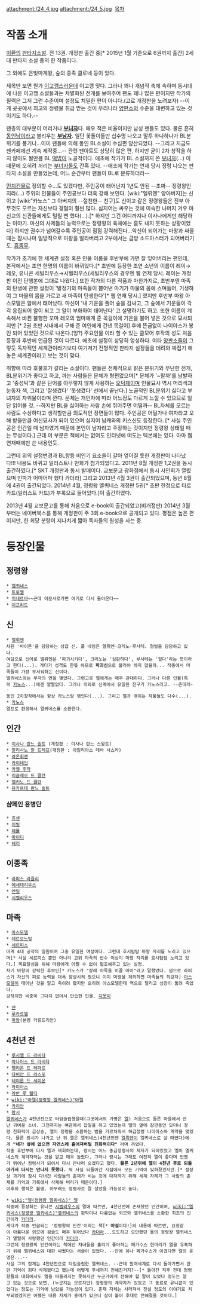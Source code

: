 attachment:/24_4.jpg attachment:/24_5.jpg
﻿ 
[[목차]]
= 작품 소개 =
[[이환]]의 [[판타지소설]]. 전 13권. 개정판 출간 중[* 2015년 1월 기준으로 6권까지 출간] 2세대 판타지 소설 중의 한 작품이다.
 
그 외에도 은빛마계왕, 숲의 종족 클로네 등이 있다.

제목만 보면 뭔가 [[이고깽]]스러운데 이고깽 맞다. 그러나 꽤나 개념작 축에 속하며 동시대에 나온 이고깽 소설들과는 차별화된 전개를 보여주어 팬도 꽤나 많은 편이지만 작가의 필력은 그저 그런 수준이며 설정도 치밀한 편이 아니다.(고로 개정판을 노려보자) --이게 곳곳에서 최고의 정령물 취급 받는 것이 우리나라 [[양판소]]의 수준을 대변하고 있는 것이기도 하다.--

팬층의 대부분이 어리거나 '''[[부녀자]]'''다. 매우 적은 비율이지만 남성 팬들도 있다. 물론 흔히 [[동인남]]이라고 불리우는 '''[[부남자]].''' 일단 꽃돌이들만 십수명 나오고 말투 하나하나가 BL분위기를 풍기니...이미 팬들에 의해 동인 BL소설이 수십편 양산되었다. --그리고 지금도 팬카페에선 계속 제작중...-- 관련 팬아트도 상당히 많은 편. 하지만 굳이 2차 창작을 하지 않아도 될만큼 BL [[떡밥]]이 노골적이다. 애초에 작가가 BL 소설까지 쓴 [[부녀자]](...) 이 때문에 오히려 꺼리는 [[부녀자]]들도 간혹 있다. --애초에 작가는 연재 당시 정령 나오는 판타지 소설을 만들었는데, 어느 순간부터 팬들이 BL로 분류하더라--

[[먼치킨]]물로 정의할 수...도 있겠다만, 주인공이 태어난지 1년도 안된 --초짜-- 정령왕인지라(...) 주위의 인물들이 주인공보다 더욱 강해 보인다. [wiki:"엘뤼엔" 양아버지]는 신이고 [wiki:"카노스" 그 아버지의 --절친한-- 친구]도 신이고 같은 정령왕들은 전부 아무것도 모르는 자신보다 경혐이 훨씬 많다. 심지어는 싸우는 것에 미숙한 나머지 겨우 마신교의 신관들에게도 털릴 뻔 했다(...).[* 하지만 그건 어디까지나 이사나에게만 해당하는 이야기. 마신의 사제들의 능력으로는 정령왕의 육체에는 흠도 내지 못하는 상황이었다] 하지만 권수가 넘어갈수록 주인공이 점점 강력해진다...악신이 되어가는 마왕과 싸울 때는 잠시나마 일방적으로 마왕을 발라버리고 2부에서는 금방 소드마스터가 되어버리기도. [[흠좀무]].

작가가 초기에 한 세계관 설정 혹은 인물 이름을 후반부에 가면 잘 잊어버리는 편인데, 본작에서는 조연 한명의 이름이 바뀌었다.[* 초반에 등장한 조연 소년의 이름이 레이→레오, 유니콘 세빌리우스→시벨리우스(세빌리우스의 경우엔 웹 연제 당시. 레이는 개정판 이전 단행본에 그대로 나왔다.] 또한 작가의 다른 작품과 마찬가지로, 초반부엔 마족의 탄생에 관한 설정이 '발정기의 마족들이 뿜어낸 마기가 마물의 몸에 스며들어, 기생하여 그 마물의 몸을 가르고 새 마족이 탄생한다'[* 웹 연재 당시.] 였지만 후반부 마왕 아스모델은 알에서 태어났다. 마신이 '내 기운을 풀어 숲을 감싸고, 그 숲에서 기운들이 각각 응집되어 알이 되고 그 알이 부화하여 태어난다' 고 설명하기도 하고. 또한 이름이 계속해서 바뀐 불행한 꼬마 레오의 엄마에게 준 목걸이에 기운을 불어 넣은 것으로 묘사되지만 [* 2권 초반 시내에서 구해 준 여인에게 건낸 목걸이] 후에 뜬금없이 나이아스가 봉인 되어 있었던 것으로 나온다.(잉?) 주요인물 이라 할 수 있는 클모어 후작의 성도 처음 등장과 후반에 언급된 것이 다르다. 애초에 설정이 상당히 엉성하다. 여타 [[양판소]]들이 그렇듯 독자적인 세계관이라기보다 여기저기 전형적인 판타지 설정들을 데려와 짜집기 해놓은 세계관이라고 보는 것이 맞다.

취향에 따라 호불호가 갈리는 소설이다. 팬들은 전체적으로 밝은 분위기와 무난한 전개, BL분위기가 좋다고 하고, 까는 사람들은 문체가 형편없으며[* 문체가 '~랄까'를 남발하고 '중성틱'과 같은 단어를 아무렇지 않게 사용하는 [[오덕체]]이며 인물묘사 역시 머리색과 눈동자 색, 그리고 '잘생겼다' '못생겼다' 선에서 끝난다.] 노골적인 BL분위기 싫다고 부녀자의 자위물이라며 깐다. 문체는 개인차에 따라 어느정도 다르게 느낄 수 있으므로 일단 읽어볼 것. --하지만 BL을 싫어하는 사람 손에 쥐어주면 어떨까-- BL자체를 모르는 사람도 수상하다고 생각할만큼 의도적인 장면들이 많다. 주인공은 어딜가나 여자라고 오해 받을만큼 여신묘사가 되어 있으며 심지어 남캐와의 키스신도 등장한다. [* 사실 주인공은 인간일 때 남자였기 때문에 본인이 남자라고 주장하는 것이지만 정령왕 상태일 때는 무성이다.] 근데 이 부분은 책에서는 없어도 인터넷에 떠도는 텍본에는 있다. 아마 웹 연재때에만 쓴 내용인듯.


그런데 위의 설정변경과 BL향등 비인기 요소들이 갈아 엎어질 듯한 개정판이 나타났다!!! 내용도 바뀌고 일러스트나 만화가 첨가되었다고.
2011년 8월 개정판 1,2권을 동시 출간하였다.[* SKT 개정판과 동시 발매이다. 교보문고 광화점에서 동시 사인회가 열렸으며 인파가 어마어마 했다 카더라] 그리고 2013년 4월 3권이 출간되었으며, 동년 8월에 4권이 출간되었다.
2014년 4월, 정령왕 엘퀴네스 개정판 5권[* 초판 한정으로 타로카드(일러스트 카드)가 부록으로 들어있다.]이 출간하였다.

2013년 4월 교보문고를 통해 처음으로 e-book이 출간되었고(비개정판) 2014년 3월부터는 네이버북스를 통해 개정판이 주 3회 e-book으로 공개되고 있다. 평점은 높은 편이지만, 한 회당 분량이 지나치게 짧아 독자들의 원성을 사는 중. 

= 등장인물 =
== 정령왕 ==
 * [[엘퀴네스]]
 * [[트로웰]]
 * [[미네르바]]~~근데 이문서로가면 여기로 다시 돌아온다~~
 * [[이프리트]]

== 신 ==
 * [[엘뤼엔]]
 차원 '바이톤'을 담당하는 상급 신. 풀 네임은 엘뤼엔·크리노·루사테. 형벌을 담당하고 있다.
 여담으로 신어로 엘뤼엔은 '파괴시키다', 크리노는 '심판하다', 루사테는 '헐다'라는 뜻이라고 한다(...). 게다가 성격도 한몫 하므로 '''파괴신'''으로 불러야 하지 않을까... 작중에서 마족들이 가장 무서워하는 신이다.
 엘퀴네스와는 부자의 연을 맺었다. 그런고로 엘에게는 매우 관대하다. 그러나 다른 인물(특히 [[카노스]]...)에겐 얄짤없다. 그러나 의외로 신계에서 유일한 친구가 카노스라고. --츤데레--
 동인 2차창작에서는 항상 카노스랑 엮인다(...). 그리고 엘과 엮이는 작품들도 다수(...).
 * [[카노스]]
 엘프로 환생해서 엘퀴네스를 소환한다.

== 인간 ==
 * [[이사나 란느 솔트]] (개정판 : 이사나 란느 스왈트)
 * [[알리사노 알 드레프]](개정판 : 아일리아스 데바 사스라)
 * [[라온휘젠]]
 * [[카이테인]]
 * [[카웰 후작]]
 * [[리글레오 드 클란]]
 * [[엘키노 드 클란]]
 * [[유카르테 란느 솔트]]
=== 샴페인 용병단 ===
 * [[휴센]]
 * [[이릴]]
 * [[헤롤]]
 * [[마이티]]
 * [[쉐리]]

== 이종족 ==
 * [[라피스 라즐리]]
 * [[메세테리우스]]
 * [[엔딜]]  
 * [[시벨리우스]]

== 마족 ==
 * [[아스모델]]
 * [[데르오느빌]]
 * [[세르피스]]
 마계 4대 공작의 일원이며 그중 유일한 여성이다. 그런데 호시탐탐 마왕 자리를 노리고 있으며[* 사실 세르피스 뿐만 아니라 고위 마족의 반수 이상이 마왕 자리를 호시탐탐 노리고 있다.] 목표달성을 위해 마왕에게 어쩔 수 없이 협조해주고 있는 실정.
 차기 마왕의 강력한 후보인[* 카노스가 "장래 마족을 이끌 아이"라고 말했었다. 덤으로 라피스가 자신의 피로 능력을 대폭 향상시켜 줬으니 이미 마왕을 제외하면 마족들의 최강자] [[아스모델]]이 태어난 것을 알고 죽이려 했지만 오히려 아스모델한테 역으로 털리고 심장이 뚫려 죽었다.
 강하지만 비중이 그다지 없어서 안습한 인물. [[지못미]]

 * [[쟌]]
 * [[루카르엠]]
 * [[마왕]](본명 카류드리안)

== 4천년 전 ==
 * [[루시엘 드 라비타]]
 * [[아나이스 드 라비타]]
 * [[펠리온 드 레파르]]
 * [[다비안 드 라스포]]
 * [[테이론 드 세피온]]
 * [[라미아스]]
 * [[라반 루 웰디]]
 * [[wiki:"아렐(정령왕 엘퀴네스)"아렐]]
 * [[카리안]]
 * [[랑시]]
 [[엘퀴네스]]가 4천년전으로 타임슬립했을때(그곳에서의 가명은 [[엘(정령왕 엘퀴네스)|엘]]) 처음으로 들른 마을에서 만난 귀여운 소녀. 그전까지는 여관에서 잡일을 하고 있었는데 엘의 옆에 잠깐동안 있더니 정령 친화력이 급상승, 엘이 정령을 소환하는 법을 가르쳐줘서 하급정령 나이아스와 계약을 맺었다. 물론 랑시가 나가고 난 뒤 엘은 엘퀴네스(4천년전엔 [[엘뤼엔]]이 엘퀴네스로 살 때였다)에게 '''"네가  옆에 없으면 자연스레 흩어져버릴 친화력이다"''' 라며 까였다.
 작중 후반부에 다시 엘과 재회하는데, 랑시는 어느 중급정령사의 제자가 되어있었고 엘이 엘퀴네스의 계약자라는 것을 알고 매우 놀랐다. 그러나 랑시는 그래도 여전히 엘이 좋다며 언젠가 뛰어난 정령사가 되어서 다시 만나러 오겠다고 했다. '''물론 2년뒤에 엘이 4천년 후로 되돌아가서 다시는 만나지 못했다.''' 뭐 사실 되돌아간 시점에서 모든 기억이 잊혀졌겠지만.[* 설정상 과거에 잠시 다녀간 사람들의 존재가 비는 것에 대처하기 위해 세계 자체가 그 사람의 존재를 기억과 기록에서 삭제해 버리기 때문이다.]
 이후의 행적은 불명. 아무래도 정령사로 잘 살았을 가능성이 높다.

 * [[wiki:"엘(정령왕 엘퀴네스)" 엘]]
 작중에 등장하는 유니콘 [[시벨리우스]]의 말에 따르면, 4천년전에 존재했던 인간이며, [[wiki:"엘퀴네스(정령왕 엘퀴네스)"엘퀴네스]]의 판박이나 다름없는 외모와 엘퀴네스를 소환한 최초의 인간이라 [[카더라]].
 게다가 작중 언급되는 '정령왕의 인간'이라는 책[* '''야설'''이다!]의 내용에 따르면, 요정같이 아름다운 외모에 검술도 매우 뛰어났다 [[카더라]]...도도하고 오만했던 물의 정령왕 엘퀴네스가 열렬히 사랑했던 인간이라 [[카더라]].
 그런데 정령왕의 인간이라는 책에선 처녀들을 홀리기 좋아하는 페가수스 한마리가 엘을 유혹하기 위해 엘퀴네스와 대판 싸웠다는 서술이 있었다. --만에 하나 페가수스가 이겼다면 엘의 운명은...--
 사실 그의 정체는 4천년전으로 타임슬립한 엘퀴네스. --근데 원래세계로 다시 돌아가면서 관련 기억이 죄다 삭제됐다고 했는데 어떻게 후세까지 전해진거지?--[* 돌아간 직후 전대 정령왕들의 대화에서도 엘을 떠올리지는 못하지만 누군가에게 전해야 할 말이 있었다 정도는 알고 있는 것으로 보면, (누군지는 모르지만) 정령왕의 계약자가 있었고 그 동료로 유니콘이 있었다는 정도는 기억에 남았을 가능성이 있다. 존재 자체는 사라져서 전설 정도의 이야기로 치부되었겠지만 어쨌든 내용 자체가 흥미가 있으니 살이 붙어 후대로 전해졌을 것이다.]

